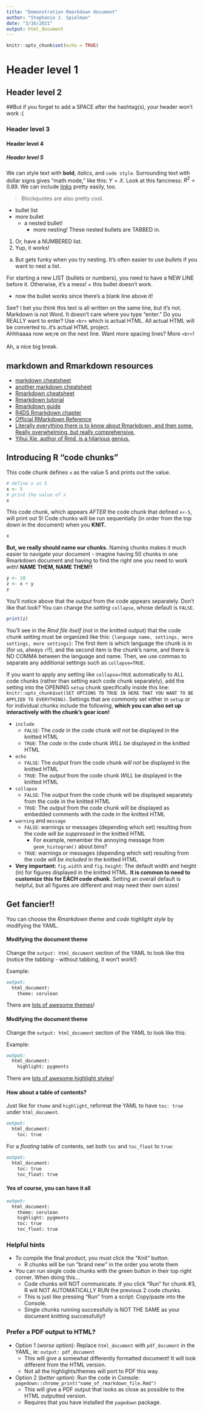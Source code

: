 ```yaml
---
title: "Demonstration Rmarkdown document"
author: "Stephanie J. Spielman"
date: "3/16/2021"
output: html_document
---
```


```r
knitr::opts_chunk$set(echo = TRUE)
```


# Header level 1

## Header level 2

##But if you forget to add a SPACE after the hashtag(s), your header won't work :(

### Header level 3

#### Header level 4

##### Header level 5

<!-- Hashtags are NOT COMMENTS IN MARKDOWN!! They are only comments in R!!!. To get a comment here, you need to use HTML comments. You'll notice this sentence does NOT APPEAR in the knitted document. -->


We can style text with **bold**, *italics*, and `code style`. Surrounding text with dollar signs gives "math mode," like this: $Y=X$. Look at this fanciness: $R^2 = 0.89$. We can include [links](https://github.com/rfordatascience/tidytuesday/blob/master/data/2020/2020-07-07/readme.md) pretty easily, too.

> Blockquotes are also pretty cool.

+ bullet list
+ more bullet
  + a nested bullet!
    + more nesting! These nested bullets are TABBED in. 

1. Or, have a NUMBERED list.
2. Yup, it works!
  a. But gets funky when you try nesting. It's often easier to use *bullets* if you want to nest a list.
  
For starting a new LIST (bullets or numbers), you need to have a NEW LINE before it. Otherwise, it's a mess!
+ this bullet doesn't work.

+ now the bullet works since there's a blank line above it!


See? I bet you think this text
is all written on the same line, 
but it's not. Markdown is not Word. It doesn't care where you type "enter."
Do you REALLY want to enter? Use `<br>` which is actual HTML. All actual HTML will be converted to..it's actual HTML project.
<br>
Ahhhaaaa now we;re on the next line. Want more spacing lines? More `<br>`!
<br><br>
Ah, a nice big break.


## markdown and Rmarkdown resources

+ [markdown cheatsheet](https://github.com/adam-p/markdown-here/wiki/Markdown-Cheatsheet)
+ [another markdown cheatsheet](https://commonmark.org/help/)
+ [Rmarkdown cheatsheet](https://rstudio.com/wp-content/uploads/2015/02/rmarkdown-cheatsheet.pdf)
+ [Rmarkdown tutorial](https://ourcodingclub.github.io/tutorials/rmarkdown/#what)
+ [Rmarkdown guide](https://www.dataquest.io/blog/r-markdown-guide-cheatsheet/)
+ [R4DS Rmarkdown chapter](https://r4ds.had.co.nz/r-markdown.html#r-markdown)
+ [Official RMarkdown Reference](https://rstudio.com/wp-content/uploads/2015/03/rmarkdown-reference.pdf)
+ [Literally everything there is to know about Rmarkdown, and then some. Really overwhelming, but really comprehensive.](https://bookdown.org/yihui/rmarkdown/)
+ [Yihui Xie, author of Rmd, is a hilarious genius.](https://rstudio.com/resources/rstudioconf-2020/one-r-markdown-document-fourteen-demos/)


## Introducing R "code chunks"

This code chunk defines `x` as the value 5 and prints out the value.
```r
# define x as 5
x <- 5
# print the value of x
x
```

This code chunk, which appears *AFTER* the code chunk that defined `x<-5`, will print out 5! Code chunks will be run sequentially (in order from the top down in the document) when you **KNIT.**
```r
x
```

**But, we really should name our chunks.** Naming chunks makes it much easier to navigate your document - imagine having 50 chunks in one Rmarkdown document and having to find the right one you need to work with! **NAME THEM, NAME THEM!!**
```r
y <- 10
z <- x + y
z
```

You'll notice above that the *output* from the code appears separately. Don't like that look? You can change the *setting* `collapse`, whose default is `FALSE`.
```r
print(z)
```

You'll see in the _Rmd file itself_ (not in the knitted output) that the code chunk setting must be organized like this: `{language name, settings, more settings, more settings}`: The first item is which language the chunk is in (for us, always `r`!!), and the second item is the chunk's name, and there is NO COMMA between the language and name. Then, we use commas to separate any additional settings such as `collapse=TRUE`.

If you want to apply any setting like `collapse=TRUE` automatically to ALL code chunks (rather than setting each code chunk separately), add the setting into the OPENING `setup` chunk specifically inside this line:
`knitr::opts_chunk$set(SET OPTIONS TO TRUE IN HERE THAT YOU WANT TO BE APPLIED TO EVERYTHING)`. Settings that are commonly set either in `setup` or for individual chunks include the following, **which you can also set up interactively with the chunk's gear icon!**

+ `include`
  + `FALSE`: The *code* in the code chunk *will not* be displayed in the knitted HTML
  + `TRUE`: The *code* in the code chunk *WILL* be displayed in the knitted HTML
+ `echo`
  + `FALSE`: The *output* from the code chunk *will not* be displayed in the knitted HTML
  + `TRUE`: The *output* from the code chunk *WILL* be displayed in the knitted HTML
+ `collapse`
  + `FALSE`: The *output* from the code chunk will be displayed separately from the code in the knitted HTML
  + `TRUE`:  The *output* from the code chunk will be displayed as embedded comments with the code in the knitted HTML
+ `warning` and `message`
  + `FALSE`: warnings or messages (depending which set) resulting from the code *will be suppressed* in the knitted HTML
    + For example, remember the annoying message from `geom_histogram()` about bins?
  + `TRUE`: warnings or messages (depending which set) resulting from the code *will be included* in the knitted HTML
+ **Very important:** `fig.width` and `fig.height`: The default width and height (in) for figures displayed in the knitted HTML. **It is common to need to customize this for EACH code chunk.** Setting an overall default is helpful, but all figures are different and may need their own sizes!

## Get fancier!!

You can choose the *Rmarkdown theme* and *code highlight style* by modifying the YAML.


#### Modifying the document theme

Change the `output: html_document` section of the YAML to look like this (notice the _tabbing_ - without tabbing, it won't work!)

Example:
````markdown
output: 
  html_document:
    theme: cerulean
````

There are [lots of awesome themes](https://www.datadreaming.org/post/r-markdown-theme-gallery/)!


#### Modifying the document theme

Change the `output: html_document` section of the YAML to look like this: 

Example:
````markdown
output: 
  html_document:
    highlight: pygments
````

There are [lots of awesome highlight styles](https://www.garrickadenbuie.com/blog/pandoc-syntax-highlighting-examples/#:~:text=The%20R%20Markdown%20book%20lists,null%20to%20prevent%20syntax%20highlighting.)!



#### How about a table of contents?

Just like for `theme` and `highlight`, reformat the YAML to have `toc: true` under `html_document`.

````markdown
output: 
  html_document:
    toc: true
````
For a *floating* table of contents, set both `toc` and `toc_float` to `true`:

````markdown
output: 
  html_document:
    toc: true
    toc_float: true
````

#### Yes of course, you can have it all

````markdown
output: 
  html_document:
    theme: cerulean
    highlight: pygments
    toc: true
    toc_float: true
````


### Helpful hints

+ To compile the final product, you must click the "Knit" button. 
  + R chunks will be run "brand new" in the order you wrote them
+ You can run single code chunks with the green button in their top right corner. When doing this...
  + Code chunks will NOT communicate. If you click "Run" for chunk #3, R will NOT AUTOMATICALLY RUN the previous 2 code chunks.
  + This is just like pressing "Run" from a script: Copy/paste into the Console.
  + Single chunks running successfully is NOT THE SAME as your document knitting successfully!!


### Prefer a PDF output to HTML?

+ Option 1 (*worse option*): Replace `html_document` with `pdf_document` in the YAML, ie: `output: pdf_document`
  + This will give a somewhat differently formatted document! It will look different from the HTML version.
  + Not all the highlights/themes will port to PDF this way.
+ Option 2 (*better option*): Run the code in Console: `pagedown::chrome_print("name_of_rmarkdown_file.Rmd")`
  + This will give a PDF output that looks as close as possible to the HTML outputted version.
  + Requires that you have installed the `pagedown` package.
  